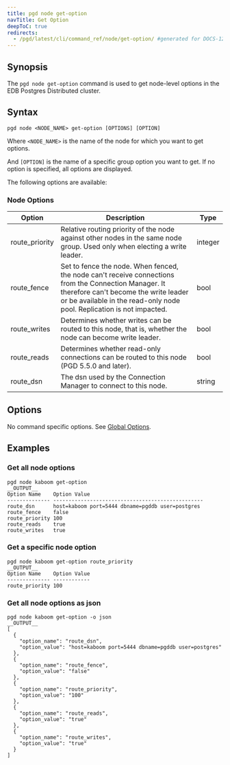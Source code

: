 ```yaml
---
title: pgd node get-option
navTitle: Get Option
deepToC: true
redirects:
  - /pgd/latest/cli/command_ref/node/get-option/ #generated for DOCS-1247-PGD-6.0-Docs
---
```


## Synopsis

The `pgd node get-option` command is used to get node-level options in the EDB Postgres Distributed cluster.

## Syntax

```plaintext
pgd node <NODE_NAME> get-option [OPTIONS] [OPTION]
```

Where `<NODE_NAME>` is the name of the node for which you want to get options.

And `[OPTION]` is the name of a specific group option you want to get. If no option is specified, all options are displayed.

The following options are available:

### Node Options

| Option         | Description                                                                                                                                                                                                             | Type    |
|----------------|-------------------------------------------------------------------------------------------------------------------------------------------------------------------------------------------------------------------------|---------|
| route_priority | Relative routing priority of the node against other nodes in the same node group. Used only when electing a write leader.                                                                                               | integer |
| route_fence    | Set to fence the node. When fenced, the node can't receive connections from the Connection Manager. It therefore can't become the write leader or be available in the read-only node pool. Replication is not impacted. | bool    |
| route_writes   | Determines whether writes can be routed to this node, that is, whether the node can become write leader.                                                                                                                | bool    |
| route_reads    | Determines whether read-only connections can be routed to this node (PGD 5.5.0 and later).                                                                                                                              | bool    |
| route_dsn      | The dsn used by the Connection Manager to connect to this node.                                                                                                                                                         | string  |

## Options

No command specific options. See [Global Options](/pgd/6/reference/cli/command_ref/#global-options).


## Examples

### Get all node options

```shell
pgd node kaboom get-option
__OUTPUT__
Option Name    Option Value                                     
-------------- -------------------------------------------------
route_dsn      host=kaboom port=5444 dbname=pgddb user=postgres 
route_fence    false                                            
route_priority 100                                              
route_reads    true                                             
route_writes   true 
```

### Get a specific node option

```shell
pgd node kaboom get-option route_priority
__OUTPUT__
Option Name    Option Value
-------------- ------------
route_priority 100   
```

### Get all node options as json

```shell
pgd node kaboom get-option -o json
__OUTPUT__
[
  {
    "option_name": "route_dsn",
    "option_value": "host=kaboom port=5444 dbname=pgddb user=postgres"
  },
  {
    "option_name": "route_fence",
    "option_value": "false"
  },
  {
    "option_name": "route_priority",
    "option_value": "100"
  },
  {
    "option_name": "route_reads",
    "option_value": "true"
  },
  {
    "option_name": "route_writes",
    "option_value": "true"
  }
]
```
